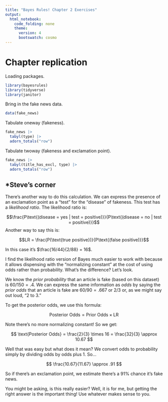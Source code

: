 ```yaml
---
title: "Bayes Rules! Chapter 2 Exercises"
output: 
  html_notebook: 
    code_folding: none
    theme:
      version: 4
      bootswatch: cosmo
---
```


# Chapter replication

Loading packages.

```r
library(bayesrules)
library(tidyverse)
library(janitor)
```

Bring in the fake news data.

```r
data(fake_news)
```

Tabulate oneway (fakeness).

```r
fake_news |>
  tabyl(type) |>
  adorn_totals("row")
```

Tabulate twoway (fakeness and exclamation point).

```r
fake_news |>
  tabyl(title_has_excl, type) |>
  adorn_totals("row")
```

## \*Steve's corner

There's another way to do this calculation. We can express the presence of an exclamation point as a "test" for the "disease" of fakeness. This test has a *likelihood ratio*. The likelihood ratio is:

$$\frac{P\text{(disease = yes | test = positive)}}{P\text{(disease = no | test = positive)}}$$ Another way to say this is:

$$LR = \frac{P(\text{true positive})}{P\text{(false positive)}}$$

In this case it's $\frac{16/44}{2/88} = 16$.

I find the likelihood ratio version of Bayes much easier to work with because it allows dispensing with the "normalizing constant" at the cost of using odds rather than probability. What's the difference? Let's look.

We know the *prior probability* that an article is fake (based on this dataset) is $60/150 = .4$. We can express the same information as *odds* by saying the *prior odds* that an article is fake are $60/90 = .667$ or $2/3$ or, as we might say out loud, "2 to 3."

To get the posterior odds, we use this formula:

$$
\text{Posterior Odds} = \text{Prior Odds} \times \text{LR}
$$

Note there's no more normalizing constant! So we get:

$$
\text{Posterior Odds} = \frac{2}{3} \times 16 = \frac{32}{3} \approx 10.67
$$

Well that was easy but what does it mean? We convert odds to probability simply by dividing odds by odds plus 1. So...

$$
\frac{10.67}{11.67} \approx .91
$$

So if there's an exclamation point, we estimate there's a 91% chance it's fake news.

You might be asking, is this really easier? Well, it is for me, but getting the right answer is the important thing! Use whatever makes sense to you.
